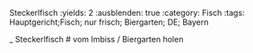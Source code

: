 Steckerlfisch
:yields: 2
:ausblenden: true
:category: Fisch
:tags: Hauptgericht;Fisch; nur frisch; Biergarten; DE; Bayern

_ Steckerlfisch
# vom Imbiss / Biergarten holen
